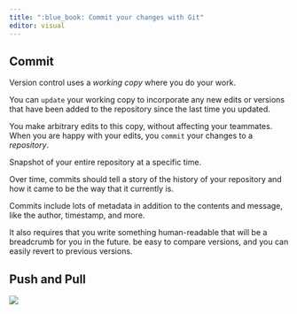 ```yaml
---
title: ":blue_book: Commit your changes with Git"
editor: visual
---
```


## Commit

Version control uses a *working copy* where you do your work.

::: callout-note
You can `update` your working copy to incorporate any new edits or versions that have been added to the repository since the last time you updated.
:::

You make arbitrary edits to this copy, without affecting your teammates. When you are happy with your edits, you `commit` your changes to a *repository*.

Snapshot of your entire repository at a specific time.

Over time, commits should tell a story of the history of your repository and how it came to be the way that it currently is.

Commits include lots of metadata in addition to the contents and message, like the author, timestamp, and more.

It also requires that you write something human-readable that will be a breadcrumb for you in the future. be easy to compare versions, and you can easily revert to previous versions.

## Push and Pull

![](images/paste-A340C143.png)
